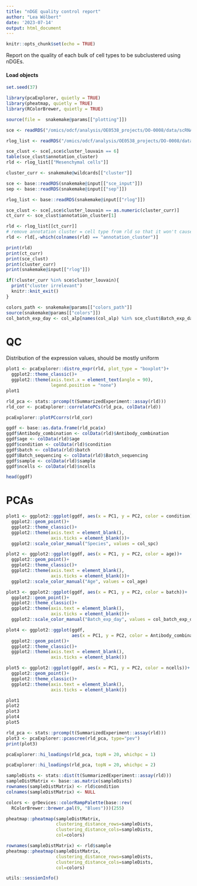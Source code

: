 ```yaml
---
title: "nDGE quality control report"
author: "Lea Wölbert"
date: '2023-07-14'
output: html_document
---
```


```r
knitr::opts_chunk$set(echo = TRUE)
```

Report on the quality of each bulk of cell types to be subclustered using
nDGEs.

#### Load objects

```r
set.seed(37)
```

```r
library(pcaExplorer, quietly = TRUE)
library(pheatmap, quietly = TRUE)
library(RColorBrewer, quietly = TRUE)
```

```r
source(file =  snakemake@params[["plotting"]])
```

```r

sce <- readRDS("/omics/odcf/analysis/OE0538_projects/DO-0008/data/scRNAseq/main_analysis/sce_objects/02_sce_anno/04_annc/03_sce/sce_str-04")

rlog_list <- readRDS("/omics/odcf/analysis/OE0538_projects/DO-0008/data/scRNAseq/main_analysis/sce_objects/02_sce_anno/06_dsqc/rlog_str")

sce_clust <- sce[,sce$cluster_louvain == 6]
table(sce_clust$annotation_cluster)
rld <- rlog_list[["Mesenchymal cells"]]
```

```r
cluster_curr <- snakemake@wildcards[["cluster"]]

sce <- base::readRDS(snakemake@input[["sce_input"]])
sep <- base::readRDS(snakemake@input[["sep"]])

rlog_list <- base::readRDS(snakemake@input[["rlog"]])

sce_clust <- sce[,sce$cluster_louvain == as.numeric(cluster_curr)]
ct_curr <- sce_clust$annotation_cluster[1]

rld <- rlog_list[[ct_curr]]
# remove annotation cluster = cell type from rld so that it won't cause problems
rld <- rld[,-which(colnames(rld) == "annotation_cluster")]
```

```r
print(rld)
print(ct_curr)
print(sce_clust)
print(cluster_curr)
print(snakemake@input[["rlog"]])

if(!cluster_curr %in% sce$cluster_louvain){
  print("cluster irrelevant")
  knitr::knit_exit()
}
```

```r
colors_path <- snakemake@params[["colors_path"]]
source(snakemake@params[["colors"]])
col_batch_exp_day <- col_alp[names(col_alp) %in% sce_clust$Batch_exp_day]
```

# QC

Distribution of the expression values, should be mostly uniform

```r
plot1 <- pcaExplorer::distro_expr(rld, plot_type = "boxplot")+
  ggplot2::theme_classic()+
  ggplot2::theme(axis.text.x = element_text(angle = 90),
                 legend.position = "none")
plot1

rld_pca <- stats::prcomp(t(SummarizedExperiment::assay(rld)))
rld_cor <- pcaExplorer::correlatePCs(rld_pca, colData(rld))

pcaExplorer::plotPCcorrs(rld_cor)
```

```r

ggdf <- base::as.data.frame(rld_pca$x)
ggdf$Antibody_combination <- colData(rld)$Antibody_combination
ggdf$age <- colData(rld)$age
ggdf$condition <- colData(rld)$condition
ggdf$batch <- colData(rld)$batch
ggdf$Batch_sequencing <- colData(rld)$Batch_sequencing
ggdf$sample <- colData(rld)$sample
ggdf$ncells <- colData(rld)$ncells

head(ggdf)
```

# PCAs

```r
plot1 <- ggplot2::ggplot(ggdf, aes(x = PC1, y = PC2, color = condition))+
  ggplot2::geom_point()+
  ggplot2::theme_classic()+
  ggplot2::theme(axis.text = element_blank(),
                 axis.ticks = element_blank())+
  ggplot2::scale_color_manual("Species", values = col_spc)

plot2 <- ggplot2::ggplot(ggdf, aes(x = PC1, y = PC2, color = age))+
  ggplot2::geom_point()+
  ggplot2::theme_classic()+
  ggplot2::theme(axis.text = element_blank(),
                 axis.ticks = element_blank())+
  ggplot2::scale_color_manual("Age", values = col_age)

plot3 <- ggplot2::ggplot(ggdf, aes(x = PC1, y = PC2, color = batch))+
  ggplot2::geom_point()+
  ggplot2::theme_classic()+
  ggplot2::theme(axis.text = element_blank(),
                 axis.ticks = element_blank())+
  ggplot2::scale_color_manual("Batch_exp_day", values = col_batch_exp_day)

plot4 <- ggplot2::ggplot(ggdf, 
                         aes(x = PC1, y = PC2, color = Antibody_combination))+
  ggplot2::geom_point()+
  ggplot2::theme_classic()+
  ggplot2::theme(axis.text = element_blank(),
                 axis.ticks = element_blank())

plot5 <- ggplot2::ggplot(ggdf, aes(x = PC1, y = PC2, color = ncells))+
  ggplot2::geom_point()+
  ggplot2::theme_classic()+
  ggplot2::theme(axis.text = element_blank(),
                 axis.ticks = element_blank())

plot1
plot2
plot3
plot4
plot5
```

```r
rld_pca <- stats::prcomp(t(SummarizedExperiment::assay(rld)))
plot3 <- pcaExplorer::pcascree(rld_pca, type="pev")
print(plot3)
```

```r
pcaExplorer::hi_loadings(rld_pca, topN = 20, whichpc = 1)
```

```r
pcaExplorer::hi_loadings(rld_pca, topN = 20, whichpc = 2)
```

```r
sampleDists <- stats::dist(t(SummarizedExperiment::assay(rld)))
sampleDistMatrix <- base::as.matrix(sampleDists)
rownames(sampleDistMatrix) <- rld$condition
colnames(sampleDistMatrix) <- NULL

colors <- grDevices::colorRampPalette(base::rev(
  RColorBrewer::brewer.pal(9, "Blues")))(255)

pheatmap::pheatmap(sampleDistMatrix,
                   clustering_distance_rows=sampleDists,
                   clustering_distance_cols=sampleDists,
                   col=colors)

rownames(sampleDistMatrix) <- rld$sample
pheatmap::pheatmap(sampleDistMatrix,
                   clustering_distance_rows=sampleDists,
                   clustering_distance_cols=sampleDists,
                   col=colors)
```

```r
utils::sessionInfo()
```